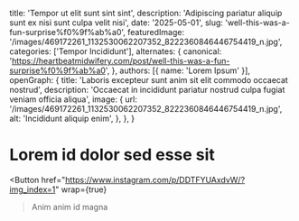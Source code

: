  title: 'Tempor ut elit sunt sint sint',
  description: 'Adipiscing pariatur aliquip sunt ex nisi sunt culpa velit nisi',
  date: '2025-05-01',
  slug: 'well-this-was-a-fun-surprise%f0%9f%ab%a0',
  featuredImage: '/images/469172261_1132530062207352_8222360846446754419_n.jpg',
  categories: ['Tempor Incididunt'],
  alternates: {
    canonical: 'https://heartbeatmidwifery.com/post/well-this-was-a-fun-surprise%f0%9f%ab%a0',
  },
  authors: [{ name: 'Lorem Ipsum' }],
  openGraph: {
    title: 'Laboris excepteur sunt anim sit elit commodo occaecat nostrud',
    description: 'Occaecat in incididunt pariatur nostrud culpa fugiat veniam officia aliqua',
    image: {
      url: '/images/469172261_1132530062207352_8222360846446754419_n.jpg',
      alt: 'Incididunt aliquip enim',
    },
  },
}


# Lorem id dolor sed esse sit

<Gallery>
  <GalleryItem
    src="/images/469172261_1132530062207352_8222360846446754419_n.jpg"
    size="large"
  />
  <GalleryItem
    src="/images/469450857_1132530048874020_6737931442774075421_n.jpg"
    size="large"
  />
  <GalleryItem
    src="/images/468773085_1132530052207353_2400288386778819450_n.jpg"
    size="large"
  />
  <GalleryItem
    src="/images/469171500_1132530058874019_7287309735846674873_n.jpg"
    size="large"
  />
  <GalleryItem
    src="/images/469559231_1132530055540686_5655632171789869200_n.jpg"
    size="large"
  />
</Gallery>

<Button
  href="https://www.instagram.com/p/DDTFYUAxdvW/?img_index=1"
  wrap={true}
>Anim anim id magna</Button>
